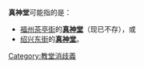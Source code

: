 '''真神堂'''可能指的是：

* [[福州|福州]][[茶亭街|茶亭街]]的'''[[福州真神堂|真神堂]]'''（现已不存），或
* [[绍兴|绍兴]][[东街_(绍兴)|东街]]的'''[[绍兴真神堂|真神堂]]'''。

{{disambig|Cat=三字建築物消歧義}}
[[Category:教堂消歧義|Category:教堂消歧義]]
